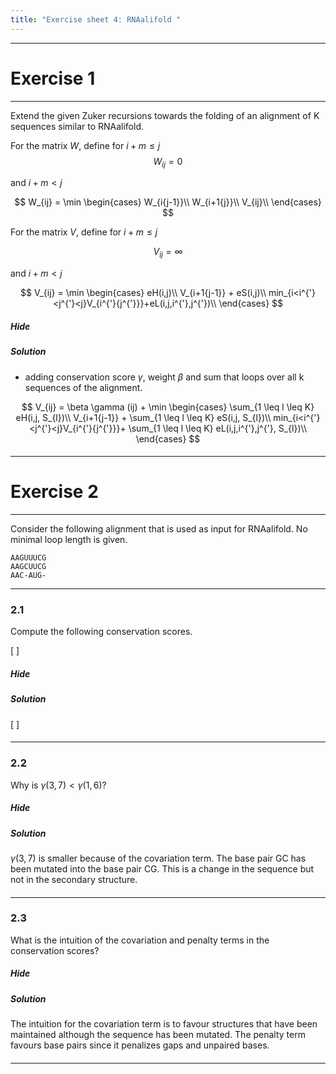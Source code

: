 ```yaml
---
title: "Exercise sheet 4: RNAalifold "
---
```



---------------------------------

# Exercise 1

---------------------------------

::: {.question data-latex=""}

Extend the given Zuker recursions towards the folding of an alignment of K sequences similar to RNAalifold.

For the matrix $W$, define for $i+m \leq j$
$$
   W_{ij} = 0
$$

and $i+m<j$

$$
  W_{ij} = \min
  \begin{cases}
    W_{i{j-1}}\\
    W_{i+1{j}}\\
    V_{ij}\\
  \end{cases}
$$

For the matrix $V$, define for $i+m \leq j$

$$
  V_{ij} = \infty
$$

and $i+m<j$

$$
  V_{ij} = \min
  \begin{cases}
    eH(i,j)\\
    V_{i+1{j-1}} + eS(i,j)\\
    min_{i<i^{'}<j^{'}<j}V_{i^{'}{j^{'}}}+eL(i,j,i^{'},j^{'})\\
  \end{cases}
$$

:::

#### {.tabset}

##### Hide

##### Solution

::: {.answer data-latex=""}

- adding conservation score $\gamma$, weight $\beta$ and sum that loops over all k sequences of the alignment.

$$
   V_{ij} = \beta \gamma (ij) + \min
   \begin{cases}
     \sum_{1 \leq l \leq K} eH(i,j, S_{l})\\
     V_{i+1{j-1}} + \sum_{1 \leq l \leq K} eS(i,j, S_{l})\\
     min_{i<i^{'}<j^{'}<j}V_{i^{'}{j^{'}}}+ \sum_{1 \leq l \leq K} eL(i,j,i^{'},j^{'}, S_{l})\\
   \end{cases}
$$

:::

#### {-}

---------------------------------

# Exercise 2

---------------------------------

Consider the following alignment that is used as input for RNAalifold. No minimal loop length is given.

```
AAGUUUCG
AAGCUUCG
AAC-AUG-
```

---------------------------------

### 2.1

::: {.question data-latex=""}

Compute the following conservation scores.

\[
  \begin{align*}
    \gamma(1,6)&=\hspace{0.6\linewidth}\\
    \gamma(2,5)&=\\
    \gamma(3,7)&=\\
    \gamma(4,8)&=\\
    \gamma(7,8)&=
  \end{align*}
\]

:::

#### {.tabset}

##### Hide

##### Solution

::: {.answer data-latex=""}

\[
  \begin{align*}
    \gamma(1,6)&= -[0+0+0] + \delta(0+0+0) = 0\\
    \gamma(2,5)&= -[0+0+0] + \delta(0+0+1) = \delta\\
    \gamma(3,7)&= -[0+2+2] + \delta(0+0+0) = -4\\
    \gamma(4,8)&= -[1+0+0] + \delta(0+0+0.25) = -1+0.25\delta\\
    \gamma(7,8)&= -[0+0+0] + \delta(0+0+1) = \delta
  \end{align*}
\]

:::

#### {-}

---------------------------------

### 2.2

::: {.question data-latex=""}

Why is $\gamma(3,7) < \gamma(1,6)$?

:::

#### {.tabset}

##### Hide

##### Solution

::: {.answer data-latex=""}

$\gamma(3,7)$ is smaller because of the covariation term. The base pair GC has been mutated into the base pair CG. This is a change in the sequence but not in the secondary structure.

:::

#### {-}

---------------------------------

### 2.3

::: {.question data-latex=""}

What is the intuition of the covariation and penalty terms in the conservation scores?

:::

#### {.tabset}

##### Hide

##### Solution

::: {.answer data-latex=""}

The intuition for the covariation term is to favour structures that have been maintained although the sequence has been mutated. The penalty term favours base pairs since it penalizes gaps and unpaired bases.

:::

#### {-}

---------------------------------

<script src="assets/js/scripts.js"></script>


